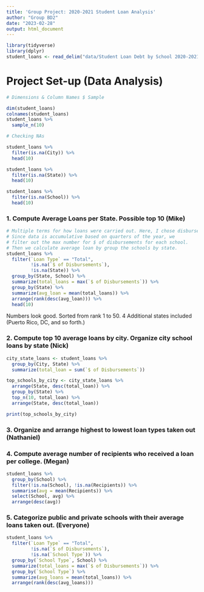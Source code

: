 ```yaml
---
title: 'Group Project: 2020-2021 Student Loan Analysis'
author: "Group BD2"
date: "2023-02-28"
output: html_document
---
```


```r
library(tidyverse)
library(dplyr)
student_loans <- read_delim("data/Student Loan Debt by School 2020-2021.csv")
```

# Project Set-up (Data Analysis)
```r
# Dimensions & Column Names $ Sample 

dim(student_loans)
colnames(student_loans)
student_loans %>% 
  sample_n(10)

```
```r
# Checking NAs

student_loans %>% 
  filter(is.na(City)) %>% 
  head(10)

student_loans %>%
  filter(is.na(State)) %>% 
  head(10) 

student_loans %>% 
  filter(is.na(School)) %>% 
  head(10)
```



### 1. Compute Average Loans per State. Possible top 10 (Mike)

```r
# Multiple terms for how loans were carried out. Here, I chose disbursement. 
# Since data is accumulative based on quarters of the year, we 
# filter out the max number for $ of disbursements for each school. 
# Then we calculate average loan by group the schools by state. 
student_loans %>% 
  filter(`Loan Type` == "Total",
         !is.na(`$ of Disbursements`),
         !is.na(State)) %>% 
  group_by(State, School) %>% 
  summarize(total_loans = max(`$ of Disbursements`)) %>% 
  group_by(State) %>% 
  summarize(avg_loan = mean(total_loans)) %>% 
  arrange(rank(desc(avg_loan))) %>% 
  head(10)
```



Numbers look good. Sorted from rank 1 to 50. 4 Additional states
included (Puerto Rico, DC, and so forth.)


### 2. Compute top 10 average loans by city. Organize city school loans by state (Nick)
```r
city_state_loans <- student_loans %>%
  group_by(City, State) %>%
  summarize(total_loan = sum(`$ of Disbursements`))

top_schools_by_city <- city_state_loans %>%
  arrange(State, desc(total_loan)) %>%
  group_by(State) %>%
  top_n(10, total_loan) %>%
  arrange(State, desc(total_loan))

print(top_schools_by_city)
```




### 3. Organize and arrange highest to lowest loan types taken out (Nathaniel)



### 4. Compute average number of recipients who received a loan per college. (Megan)
```r
student_loans %>%
  group_by(School) %>%
  filter(!is.na(School), !is.na(Recipients)) %>%
  summarise(avg = mean(Recipients)) %>%
  select(School, avg) %>%
  arrange(desc(avg))
```

### 5. Categorize public and private schools with their average loans taken out. (Everyone)

```r
student_loans %>% 
  filter(`Loan Type` == "Total",
         !is.na(`$ of Disbursements`),
         !is.na(`School Type`)) %>% 
  group_by(`School Type`, School) %>% 
  summarize(total_loans = max(`$ of Disbursements`)) %>% 
  group_by(`School Type`) %>% 
  summarize(avg_loans = mean(total_loans)) %>% 
  arrange(rank(desc(avg_loans)))
```



